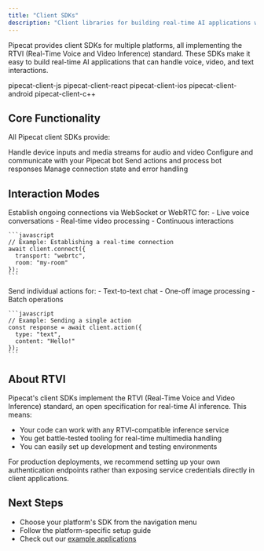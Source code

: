 ```yaml
---
title: "Client SDKs"
description: "Client libraries for building real-time AI applications with Pipecat"
---
```


Pipecat provides client SDKs for multiple platforms, all implementing the RTVI (Real-Time Voice and Video Inference) standard. These SDKs make it easy to build real-time AI applications that can handle voice, video, and text interactions.

<CardGroup cols={3}>
  <Card
    title="Javascript"
    icon="JS"
    color="#f7e014"
    href="/client/reference/js/introduction"
  >
    pipecat-client-js
  </Card>
  <Card
    title="React"
    icon="react"
    color="#5fc1d8"
    href="/client/reference/react/introduction"
  >
    pipecat-client-react
  </Card>
  <Card
    title="Swift"
    icon="swift"
    color="#F05138"
    vertical="true"
    href="/client/reference/ios/introduction"
  >
    pipecat-client-ios
  </Card>
  <Card
    title="Kotlin"
    icon="android"
    color="#78C257"
    href="/client/reference/android/introduction"
  >
    pipecat-client-android
  </Card>
  <Card
    title="C++"
    icon="C"
    color="#679cd3"
    href="/client/reference/c++/introduction"
  >
    pipecat-client-c++
  </Card>
</CardGroup>

## Core Functionality

All Pipecat client SDKs provide:

<CardGroup cols={2}>
  <Card title="Media Management" icon="video">
    Handle device inputs and media streams for audio and video
  </Card>
  <Card title="Bot Integration" icon="robot">
    Configure and communicate with your Pipecat bot
  </Card>
  <Card title="Action Handling" icon="bolt">
    Send actions and process bot responses
  </Card>
  <Card title="Session Management" icon="arrows-rotate">
    Manage connection state and error handling
  </Card>
</CardGroup>

## Interaction Modes

<Tabs>
  <Tab title="Real-time Streaming">
    Establish ongoing connections via WebSocket or WebRTC for:
    - Live voice conversations
    - Real-time video processing
    - Continuous interactions
    
    ```javascript
    // Example: Establishing a real-time connection
    await client.connect({
      transport: "webrtc",
      room: "my-room"
    });
    ```
  </Tab>
  <Tab title="Single-turn Actions">
    Send individual actions for:
    - Text-to-text chat
    - One-off image processing
    - Batch operations
    
    ```javascript
    // Example: Sending a single action
    const response = await client.action({
      type: "text",
      content: "Hello!"
    });
    ```
  </Tab>
</Tabs>

## About RTVI

Pipecat's client SDKs implement the RTVI (Real-Time Voice and Video Inference) standard, an open specification for real-time AI inference. This means:

- Your code can work with any RTVI-compatible inference service
- You get battle-tested tooling for real-time multimedia handling
- You can easily set up development and testing environments

<Note>
  For production deployments, we recommend setting up your own authentication
  endpoints rather than exposing service credentials directly in client
  applications.
</Note>

## Next Steps

- Choose your platform's SDK from the navigation menu
- Follow the platform-specific setup guide
- Check out our [example applications](https://github.com/pipecat-ai/pipecat/tree/main/examples)
